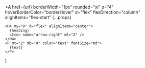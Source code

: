   <A
    href={url}
    borderWidth="1px"
    rounded="xl"
    p="4"
    hoverBorderColor="borderHover"
    d="flex"
    flexDirection="column"
    alignItems="flex-start"
    {...props}
  >
    <H4 my="0" d="flex" alignItems="center">
      {heading}
      <Icon name="arrow-right" ml="2" />
    </H4>
    <P mt="2" mb="0" color="text" fontSize="md">
      {text}
    </P>
  </A>
)
